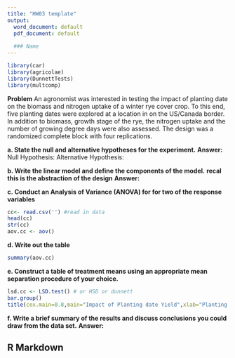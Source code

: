 ```yaml
---
title: "HW03 template"
output:
  word_document: default
  pdf_document: default
  
  ### Name
---
```


```r

library(car)
library(agricolae)
library(DunnettTests)
library(multcomp)

```

**Problem**
An agronomist was interested in testing the impact of planting date on the biomass and nitrogen uptake of a winter rye cover crop. To this end, five planting dates were explored at a location in on the US/Canada border. In addition to biomass, growth stage of the rye, the nitrogen uptake and the number of growing degree days were also assessed. The design was a randomized complete block with four replications. 

**a.	State the null and alternative hypotheses for the experiment.**
**Answer:** 
Null Hypothesis: 
Alternative Hypothesis: 

**b. Write the linear model and define the components of the model.**
**recal this is the abstraction of the design**
**Answer:** 



**c.	Conduct an Analysis of Variance (ANOVA) for for two of the response variables**
```r
cc<- read.csv('') #read in data
head(cc)
str(cc)
aov.cc <- aov()

```

**d.	Write out the table**
```r
summary(aov.cc)
```


**e. Construct a table of treatment means using an appropriate mean separation procedure of your choice.**

```r

lsd.cc <- LSD.test() # or HSD or dunnett
bar.group()
title(cex.main=0.8,main="Impact of Planting date Yield",xlab="Planting Date",ylab="Yield")

```

**f.	Write a brief summary of the results and discuss conclusions you could draw from the data set.**
**Answer:** 








## R Markdown


